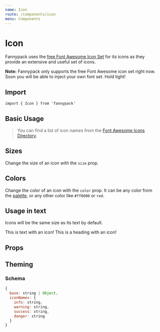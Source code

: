 ```yaml
---
name: Icon
route: /components/icon
menu: Components
---
```



# Icon

Fannypack uses the [free Font Awesome Icon Set](https://fontawesome.com/icons?d=gallery&m=free) for its icons as they provide an extensive and useful set of icons.

**Note:** Fannypack only supports the free Font Awesome icon set right now. Soon you will be able to inject your own font set. Hold tight!

## Import

`import { Icon } from 'fannypack'`

## Basic Usage

<Playground>
  <Icon a11yLabel="Settings" icon="igloo" />
</Playground>

> You can find a list of icon names from the [Font Awesome Icons Directory](https://fontawesome.com/icons?d=gallery&m=free).

## Sizes

Change the size of an icon with the `size` prop.

<Playground>
  <Icon a11yLabel="Settings" icon="igloo" size="small" />
  <Icon a11yLabel="Settings" icon="igloo" marginLeft="xxsmall" />
  <Icon a11yLabel="Settings" icon="igloo" size="medium" marginLeft="xxsmall" />
  <Icon a11yLabel="Settings" icon="igloo" size="large" marginLeft="xxsmall" />
  <Icon a11yLabel="Settings" icon="igloo" size="xlarge" marginLeft="xxsmall" />
  <Icon a11yLabel="Settings" icon="igloo" size="xxlarge" marginLeft="xxsmall" />
  <Icon a11yLabel="Settings" icon="igloo" size="xxxlarge" marginLeft="xxsmall" />
</Playground>

## Colors

Change the color of an icon with the `color` prop. It can be any color from the [palette](/palette), or any other color like `#ff0000` or `red`.

<Playground>
  <Icon a11yLabel="Success" icon="success" color="success" />
  <Icon a11yLabel="Error" icon="danger" color="danger" marginLeft="xxxsmall" />
  <Icon a11yLabel="Warning" icon="warning" color="warning" marginLeft="xxxsmall" />
  <Icon a11yLabel="Copy" icon="clipboard" color="primary" marginLeft="xxxsmall" />
</Playground>

## Usage in text

Icons will be the same size as its text by default.

<Playground>
  <Text>This is text with an icon! <Icon a11yLabel="Thumbs up" icon="thumbs-up" /></Text>
  <Heading use="h3" marginTop="xsmall">This is a heading with an icon! <Icon a11yLabel="Thumbs up" icon="thumbs-up" /></Heading>
</Playground>

## Props

<PropsTable of={IconProps} />

## Theming

### Schema

```jsx
{
  base: string | Object,
  iconNames: {
    info: string,
    warning: string,
    success: string,
    danger: string
  }
}
```
